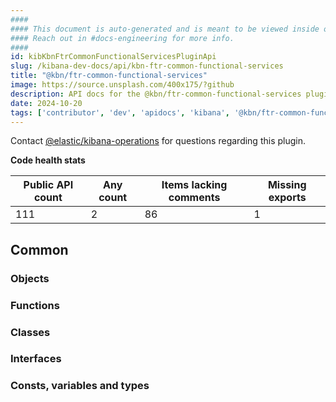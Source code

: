 ```yaml
---
####
#### This document is auto-generated and is meant to be viewed inside our experimental, new docs system.
#### Reach out in #docs-engineering for more info.
####
id: kibKbnFtrCommonFunctionalServicesPluginApi
slug: /kibana-dev-docs/api/kbn-ftr-common-functional-services
title: "@kbn/ftr-common-functional-services"
image: https://source.unsplash.com/400x175/?github
description: API docs for the @kbn/ftr-common-functional-services plugin
date: 2024-10-20
tags: ['contributor', 'dev', 'apidocs', 'kibana', '@kbn/ftr-common-functional-services']
---
```




Contact [@elastic/kibana-operations](https://github.com/orgs/elastic/teams/kibana-operations) for questions regarding this plugin.

**Code health stats**

| Public API count  | Any count | Items lacking comments | Missing exports |
|-------------------|-----------|------------------------|-----------------|
| 111 | 2 | 86 | 1 |

## Common

### Objects
<DocDefinitionList data={kbnFtrCommonFunctionalServicesObj.common.objects}/>

### Functions
<DocDefinitionList data={kbnFtrCommonFunctionalServicesObj.common.functions}/>

### Classes
<DocDefinitionList data={kbnFtrCommonFunctionalServicesObj.common.classes}/>

### Interfaces
<DocDefinitionList data={kbnFtrCommonFunctionalServicesObj.common.interfaces}/>

### Consts, variables and types
<DocDefinitionList data={kbnFtrCommonFunctionalServicesObj.common.misc}/>

